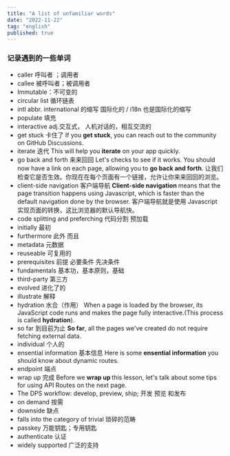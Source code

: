 ```yaml
---
title: "A list of unfamiliar words"
date: "2022-11-22"
tag: "english"
published: true
---
```


### 记录遇到的一些单词

- caller 呼叫者 ；调用者
- callee 被呼叫者；被调用者
- Immutable：不可变的
- circular list 循环链表
- intl abbr. international 的缩写 国际化的 / i18n 也是国际化的缩写
- populate 填充
- interactive adj.交互式， 人机对话的，相互交流的
- get stuck 卡住了
  <Paragraph>
    If you <Strong>get stuck</Strong>, you can reach out to the community on
    GitHub Discussions.
  </Paragraph>
- iterate 迭代
  <Paragraph>
    This will help you <Strong>iterate</Strong> on your app quickly.
  </Paragraph>
- go back and forth 来来回回
  <Paragraph>
    Let's checks to see if it works. You should now have a link on each page,
    allowing you to <Strong> go back and forth</Strong>.
  </Paragraph>
  <Paragraph>
    让我们检查它是否生效。你现在在每个页面有一个链接，允许让你来来回回的浏览。
  </Paragraph>
- client-side navigation 客户端导航
  <Paragraph>
    <Strong>Client-side navigation </Strong>means that the page transition
    happens using Javascript, which is faster than the default navigation done
    by the browser.
  </Paragraph>
  <Paragraph>
    客户端导航就是使用 Javascript 实现页面的转换，这比浏览器的默认导航快。
  </Paragraph>
- code splitting and preferching 代码分割 预加载
- initially 最初
- furthermore 此外 而且
- metadata 元数据
- reuseable 可复用的
- prerequisites 前提 必要条件 先决条件
- fundamentals 基本功，基本原则，基础
- third-party 第三方
- evolved 进化了的
- illustrate 解释
- hydration 水合（作用）
  <Paragraph>
    When a page is loaded by the browser, its JavaScript code runs and makes the
    page fully interactive.(This process is called <Strong>hydration</Strong>).
  </Paragraph>
- so far 到目前为止
  <Paragraph>
    <Strong>So far</Strong>, all the pages we've created do not require fetching
    external data.
  </Paragraph>
- individual 个人的
- ensential information 基本信息
  <Paragraph>
    Here is some <Strong>ensential information</Strong> you should know about
    dynamic routes.
  </Paragraph>
- endpoint 端点
- wrap up 完成
  <Paragraph>
    Before we <Strong>wrap up </Strong>this lesson, let's talk about some tips
    for using API Routes on the next page.
  </Paragraph>
- The DPS workflow: develop, preview, ship; 开发 预览 和发布
- on demand 按需
- downside 缺点
- falls into the category of trivial 琐碎的范畴
- passkey 万能钥匙；专用钥匙
- authenticate 认证
- widely supported 广泛的支持
